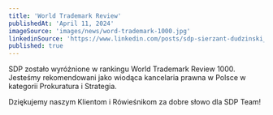 ```yaml
---
title: 'World Trademark Review'
publishedAt: 'April 11, 2024'
imageSource: 'images/news/word-trademark-1000.jpg'
linkedinSource: 'https://www.linkedin.com/posts/sdp-sierzant-dudzinski_wtr2023-recommendation-ip-activity-7028682463484780544-vIRe/'
published: true
---
```



SDP zostało wyróżnione w rankingu World Trademark Review 1000. Jesteśmy rekomendowani jako wiodąca kancelaria prawna w Polsce w kategorii Prokuratura i Strategia. 

Dziękujemy naszym Klientom i Rówieśnikom za dobre słowo dla SDP Team!

